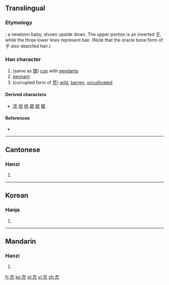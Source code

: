 {{also|旒|荒|巟}}
==Translingual==
===Etymology===
{{liushu|p}}: a newborn baby, shown upside down. The upper portion is an inverted [[子]], while the three lower lines represent hair. (Note that the oracle bone form of 子 also depicted hair.){{rfv-etymology|mul}}

===Han character===
{{Han char|rn=8|rad=亠|as=05|sn=7|four=|canj=卜戈竹山 (YIHU)|ids=⿱𠫓川}}

# (same as [[旒]]) [[cup]] with [[pendant]]s
# [[pennant]]
# (corrupted form of [[荒]]) [[wild]], [[barren]], [[uncultivated]]

====Derived characters====
* [[流]] [[琉]] [[梳]] [[疏]] [[硫]] [[毓]]

====References====
* {{Han ref|kx=0088.150|hdz=10284.040|uh=342C|ud=13356}}

----

==Cantonese==

===Hanzi===
{{yue-hanzi|jyut=[[lau4]]|y=lau4}}

# {{defn|lang=yue|sort=亠05}}

----

==Korean==

===Hanja===
{{ko-hanja|hangeul=류|rv=ryu|mr=ryu|y=lyu|eumhun=깃발|ehrv=gitbal|ehmr=kitpal|ehy=kispal}}

# {{defn|lang=ko|sort=亠05}}

----

==Mandarin==

===Hanzi===
{{cmn-hanzi|pin=[[liú]] ([[liu2]])|wg=liu<sup>2</sup>}}

# {{defn|lang=cmn|sort=亠05}}

[[fr:㐬]]
[[ko:㐬]]
[[pl:㐬]]
[[vi:㐬]]
[[zh:㐬]]